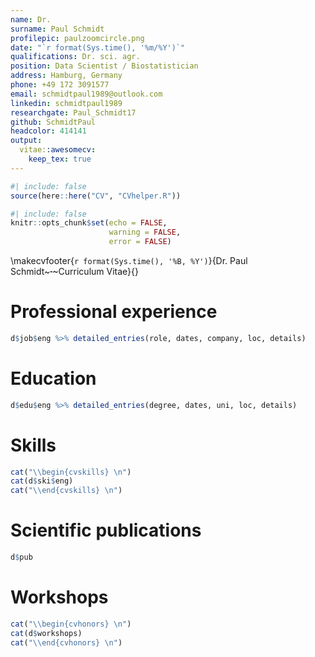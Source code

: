 ```yaml
---
name: Dr.
surname: Paul Schmidt
profilepic: paulzoomcircle.png
date: "`r format(Sys.time(), '%m/%Y')`"
qualifications: Dr. sci. agr.
position: Data Scientist / Biostatistician
address: Hamburg, Germany
phone: +49 172 3091577
email: schmidtpaul1989@outlook.com
linkedin: schmidtpaul1989
researchgate: Paul_Schmidt17
github: SchmidtPaul
headcolor: 414141
output: 
  vitae::awesomecv:
    keep_tex: true
---
```


```r
#| include: false
source(here::here("CV", "CVhelper.R"))
```


```r
#| include: false
knitr::opts_chunk$set(echo = FALSE,
                      warning = FALSE,
                      error = FALSE)
```

<!-- Overwrite the default footer to have 1/n page numbering: -->
\makecvfooter{`r format(Sys.time(), '%B, %Y')`}{Dr. Paul Schmidt~~~·~~~Curriculum Vitae}{\thepage}

# Professional experience

```r
d$job$eng %>% detailed_entries(role, dates, company, loc, details)
```

# Education

```r
d$edu$eng %>% detailed_entries(degree, dates, uni, loc, details)
```

# Skills

```r
cat("\\begin{cvskills} \n")
cat(d$ski$eng)
cat("\\end{cvskills} \n")
```

# Scientific publications

\footnotesize

```r
d$pub
```

\newpage

# Workshops

```r
cat("\\begin{cvhonors} \n")
cat(d$workshops)
cat("\\end{cvhonors} \n")
```
